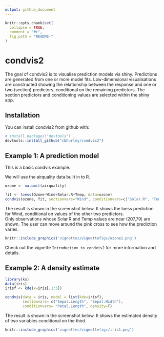 ```yaml
---
output: github_document
---
```


<!-- README.md is generated from README.Rmd. Please edit that file -->

```r
knitr::opts_chunk$set(
  collapse = TRUE,
  comment = "#>",
  fig.path = "README-"
)
```

# condvis2

The goal of condvis2 is to visualise prediction models via shiny.
Predictions are generated from one or more model fits.
Low-dimensional visualisations are constructed showing the relationship between the response
and one or two (section) predictors, conditional on the remaining predictors. The section predictors
and conditioning values are selected within the shiny app.

## Installation

You can install condvis2 from github with:

```r
# install.packages("devtools")
devtools::install_github("cbhurley/condvis2")
```

## Example 1: A prediction model

This is a basic condvis example.

We will use the airquality data built in to R.

```r
ozone <- na.omit(airquality)
```

```r
fit <- loess(Ozone~Wind+Solar.R+Temp, data=ozone)
condvis(ozone, fit, sectionvars="Wind", conditionvars=c("Solar.R", "Temp"))
```

The result is shown in the screenshot below.
 It shows the loess prediction for Wind, conditional on values of the other two
 predictors.  
 Only observations whose Solar.R and Temp values are near (207,79) are shown.
 The user can move around the pink cross to see how the prediction varies.

```r
knitr::include_graphics('vignettes/vignettefigs/ozone1.png')
```
Check out the vignette `Introduction to condvis2` for more information and details.


## Example 2: A density estimate

```r
library(ks)
data(iris)
irisf <- kde(x=iris[,1:3])

condvis(data = iris, model = list(kde=irisf), 
        sectionvars= c("Sepal.Length", "Sepal.Width"), 
        conditionvars= "Petal.Length", density=T)

```

The result is shown in the screenshot below. It shows the estimated density of  two
variables conditional on the third.

```r
knitr::include_graphics('vignettes/vignettefigs/iris1.png')
```


